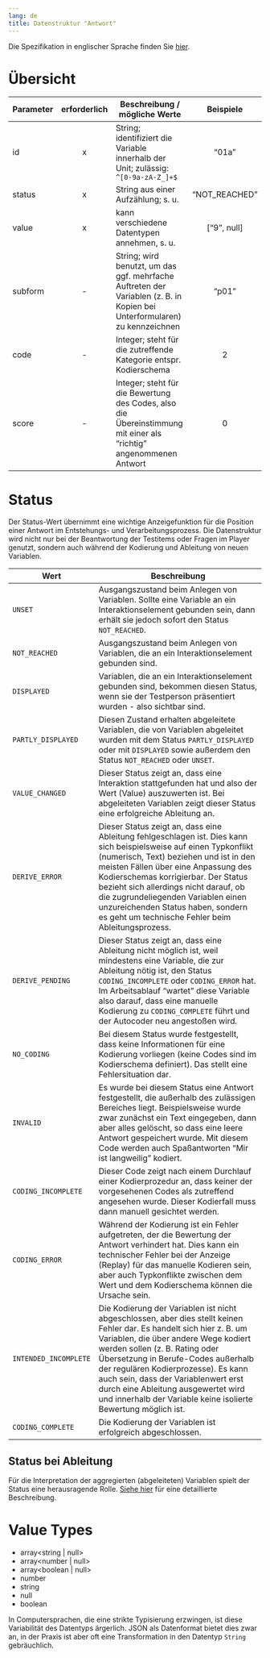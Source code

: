 ```yaml
---
lang: de
title: Datenstruktur "Antwort"
---
```


Die Spezifikation in englischer Sprache finden Sie [hier](https://iqb-specifications.github.io/response).

# Übersicht

| Parameter | erforderlich | Beschreibung / mögliche Werte | Beispiele |
|--|:-:|------------------|:--:|
| id | x | String; identifiziert die Variable innerhalb der Unit; zulässig: `^[0-9a-zA-Z_]+$` | "01a" |
| status | x | String aus einer Aufzählung; s. u. | "NOT_REACHED" |
| value | x | kann verschiedene Datentypen annehmen, s. u. | ["9", null] |
| subform | - | String; wird benutzt, um das ggf. mehrfache Auftreten der Variablen (z. B. in Kopien bei Unterformularen) zu kennzeichnen | "p01" |
| code | - | Integer; steht für die zutreffende Kategorie entspr. Kodierschema | 2 |
| score | - | Integer; steht für die Bewertung des Codes, also die Übereinstimmung mit einer als "richtig" angenommenen Antwort | 0 |

# Status

Der Status-Wert übernimmt eine wichtige Anzeigefunktion für die Position einer Antwort im Entstehungs- und Verarbeitungsprozess. Die Datenstruktur wird nicht nur bei der Beantwortung der Testitems oder Fragen im Player genutzt, sondern auch während der Kodierung und Ableitung von neuen Variablen.

| Wert | Beschreibung |
|--|-------------|
|`UNSET`|Ausgangszustand beim Anlegen von Variablen. Sollte eine Variable an ein Interaktionselement gebunden sein, dann erhält sie jedoch sofort den Status `NOT_REACHED`.|
|`NOT_REACHED`|Ausgangszustand beim Anlegen von Variablen, die an ein Interaktionselement gebunden sind.|
|`DISPLAYED`|Variablen, die an ein Interaktionselement gebunden sind, bekommen diesen Status, wenn sie der Testperson präsentiert wurden - also sichtbar sind.|
|`PARTLY_DISPLAYED`|Diesen Zustand erhalten abgeleitete Variablen, die von Variablen abgeleitet wurden mit dem Status `PARTLY_DISPLAYED` oder mit `DISPLAYED` sowie außerdem den Status `NOT_REACHED` oder `UNSET`.|
|`VALUE_CHANGED`|Dieser Status zeigt an, dass eine Interaktion stattgefunden hat und also der Wert (Value) auszuwerten ist. Bei abgeleiteten Variablen zeigt dieser Status eine erfolgreiche Ableitung an.|
|`DERIVE_ERROR`|Dieser Status zeigt an, dass eine Ableitung fehlgeschlagen ist. Dies kann sich beispielsweise auf einen Typkonflikt (numerisch, Text) beziehen und ist in den meisten Fällen über eine Anpassung des Kodierschemas korrigierbar. Der Status bezieht sich allerdings nicht darauf, ob die zugrundeliegenden Variablen einen unzureichenden Status haben, sondern es geht um technische Fehler beim Ableitungsprozess.|
|`DERIVE_PENDING`|Dieser Status zeigt an, dass eine Ableitung nicht möglich ist, weil mindestens eine Variable, die zur Ableitung nötig ist, den Status `CODING_INCOMPLETE` oder `CODING_ERROR` hat. Im Arbeitsablauf "wartet" diese Variable also darauf, dass eine manuelle Kodierung zu `CODING_COMPLETE` führt und der Autocoder neu angestoßen wird.|
|`NO_CODING`|Bei diesem Status wurde festgestellt, dass keine Informationen für eine Kodierung vorliegen (keine Codes sind im Kodierschema definiert). Das stellt eine Fehlersituation dar. |
|`INVALID`|Es wurde bei diesem Status eine Antwort festgestellt, die außerhalb des zulässigen Bereiches liegt. Beispielsweise wurde zwar zunächst ein Text eingegeben, dann aber alles gelöscht, so dass eine leere Antwort gespeichert wurde. Mit diesem Code werden auch Spaßantworten "Mir ist langweilig" kodiert.|
|`CODING_INCOMPLETE`|Dieser Code zeigt nach einem Durchlauf einer Kodierprozedur an, dass keiner der vorgesehenen Codes als zutreffend angesehen wurde. Dieser Kodierfall muss dann manuell gesichtet werden.|
|`CODING_ERROR`|Während der Kodierung ist ein Fehler aufgetreten, der die Bewertung der Antwort verhindert hat. Dies kann ein technischer Fehler bei der Anzeige (Replay) für das manuelle Kodieren sein, aber auch Typkonflikte zwischen dem Wert und dem Kodierschema können die Ursache sein.|
|`INTENDED_INCOMPLETE`|Die Kodierung der Variablen ist nicht abgeschlossen, aber dies stellt keinen Fehler dar. Es handelt sich hier z. B. um Variablen, die über andere Wege kodiert werden sollen (z. B. Rating oder Übersetzung in Berufe-Codes außerhalb der regulären Kodierprozesse). Es kann auch sein, dass der Variablenwert erst durch eine Ableitung ausgewertet wird und innerhalb der Variable keine isolierte Bewertung möglich ist.|
|`CODING_COMPLETE`|Die Kodierung der Variablen ist erfolgreich abgeschlossen.|

::: {.callout-caution}
## Status bei Ableitung
Für die Interpretation der aggregierten (abgeleiteten) Variablen spielt der Status eine herausragende Rolle. [Siehe hier](../missings.qmd#fälle-innerhalb-einer-unit) für eine detaillierte Beschreibung.
:::

# Value Types

* array<string | null>
* array<number | null>
* array<boolean | null>
* number
* string
* null
* boolean

::: {.callout-caution}
In Computersprachen, die eine strikte Typisierung erzwingen, ist diese Variabilität des Datentyps ärgerlich. JSON als Datenformat bietet dies zwar an, in der Praxis ist aber oft eine Transformation in den Datentyp `String` gebräuchlich.
:::